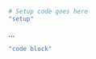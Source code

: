 <!------------------ Start learnr exercise: BLOCK_NAME -->

```r
# Setup code goes here
"setup"
```
<span title='BLOCK_NAME'>...</span>
```r
"code block"
```

```r

```

```r

```

<!-------------------- End of learnr exercise: BLOCK_NAME -->

